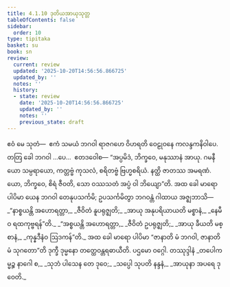 ```yaml
---
title: 4.1.10 ဒုတိယအာယုသုတ္တ
tableOfContents: false
sidebar:
  order: 10
type: tipitaka
basket: su
book: sn
review:
  current: review
  updated: '2025-10-20T14:56:56.866725'
  updated_by: ''
  notes: ''
  history:
  - state: review
    date: '2025-10-20T14:56:56.866725'
    updated_by: ''
    notes: ''
    previous_state: draft
---
```



<DynamicBreadcrumb />


<ReviewStatus review={frontmatter.review} showDetails={true} />

<HypothesisAnnotation frontmatter={frontmatter} />

<Division number="146" book="sn" e="ch" v="18" p="301">

<Paragraph number="814" book="sn">
ဧဝံ မေ သုတံ—  ဧကံ သမယံ ဘဂဝါ ရာဇဂဟေ ဝိဟရတိ ဝေဠုဝနေ ကလန္ဒကနိဝါပေ. တတြ ခေါ ဘဂဝါ …ပေ…  ဧတဒဝေါစ—
</Paragraph>

<Paragraph number="815" book="sn">
“အပ္ပမိဒံ, ဘိက္ခဝေ, မနုဿာနံ အာယု. ဂမနီယော သမ္ပရာယော, ကတ္တဗ္ဗံ ကုသလံ, စရိတဗ္ဗံ ဗြဟ္မစရိယံ. နတ္ထိ ဇာတဿ အမရဏံ. ယော, ဘိက္ခဝေ, စိရံ ဇီဝတိ, သော ဝဿသတံ အပ္ပံ ဝါ ဘိယျော”တိ.
</Paragraph>

<Paragraph number="816" book="sn">
အထ ခေါ မာရော ပါပိမာ ယေန ဘဂဝါ တေနုပသင်္ကမိ; ဥပသင်္ကမိတွာ ဘဂဝန္တံ ဂါထာယ အဇ္ဈဘာသိ—
</Paragraph>

<Paragraph number="817" type="verses" book="sn">
_“နာစ္စယန္တိ အဟောရတ္တာ,_  
_ဇီဝိတံ နူပရုဇ္ဈတိ;_  
_အာယု အနုပရိယာယတိ မစ္စာနံ,_  
_နေမီဝ ရထကုဗ္ဗရန်”တိ._  

</Paragraph>

<Paragraph number="818" type="verses" book="sn">
_“အစ္စယန္တိ အဟောရတ္တာ,_  
_ဇီဝိတံ ဥပရုဇ္ဈတိ;_  
_အာယု ခီယတိ မစ္စာနံ,_  
_ကုန္နဒီနံဝ ဩဒကန်”တိ._  

</Paragraph>

<Paragraph number="819" book="sn">
အထ ခေါ မာရော ပါပိမာ “ဇာနာတိ မံ ဘဂဝါ, ဇာနာတိ မံ သုဂတော”တိ ဒုက္ခီ ဒုမ္မနော တတ္ထေဝန္တရဓာယီတိ.

</Paragraph>
</Division>

<Paragraph number="820" type="center" book="sn">
ပဌမော ဝဂ္ဂေါ.



</Paragraph>

<Paragraph number="821" type="center" book="sn">
တဿုဒ္ဒါနံ


</Paragraph>

<Paragraph number="822" type="verses" book="sn">
_တပေါကမ္မဉ္စ နာဂေါ စ,_  
_သုဘံ ပါသေန တေ ဒုဝေ;_  
_သပ္ပေါ သုပတိ နန္ဒနံ,_  
_အာယုနာ အပရေ ဒုဝေတိ._
</Paragraph>